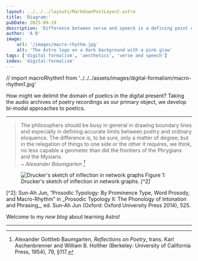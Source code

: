 ```yaml
---
layout: ../../../layouts/MarkdownPostLayout.astro
title: 'Diagram:'
pubDate: 2025-09-19
description: 'Difference between verse and speech is a defining point of aesthetics'
author: 'A B'
image:
    url: '/images/macro-rhythm.jpg'
    alt: 'The Astro logo on a dark background with a pink glow'
tags: ['digital formalism', 'aesthetics', 'verse and speech']
index: 'digital-formalism'
---
```

// import macroRhythm1 from '../../../assets/images/digital-formalism/macro-rhythm1.jpg'

How might we delimit the domain of poetics in the digital present? Taking the audio archives of poetry recordings as our primary object, we develop bi-modal approaches to poetics.

---

> The philosophers should be busy in general in drawing boundary lines and especially in defining accurate limits between poetry and ordinary eloquence. The difference is, to be sure, only a matter of degree; but in the relegation of things to one side or the other it requires, we think, no less capable a geometer than did the frontiers of the Phrygians and the Mysians.<br/>
> <cite>~ Alexander Baumgarten [^1]</cite>
[^1]: Alexander Gottlieb Baumgarten, _Reflections on Poetry_, trans. Karl Aschenbrenner and William B. Holther (Berkeley: University of California Press, 1954), 79, §117.


<Figure>
    <Image slot="image"
        src={macroRhythm2}
        alt="Drucker's sketch of inflection in network graphs"
        class="responsive-image"
        layout="constrained"
    />
    <span slot="caption">Figure 1: Drucker's sketch of inflection in network graphs. <cite>[^2]</cite></span>

</Figure>
[^2]: Sun-Ah Jun, “Prosodic Typology: By Prominence Type, Word Prosody, and Macro-Rhythm” in _Prosodic Typology II: The Phonology of Intonation and Phrasing_, ed. Sun-Ah Jun (Oxford: Oxford University Press 2014), 525.


Welcome to my _new blog_ about learning Astro!

---